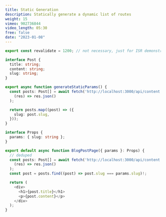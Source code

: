 ```yaml
---
title: Static Generation
description: Statically generate a dynamic list of routes
weight: 15
vimeo: 902736844
video_length: 05:30
free: false
date: "2023-01-08"
---
```



```ts title="[slug]/page.tsx"
export const revalidate = 1200; // not necessary, just for ISR demonstration

interface Post {
  title: string;
  content: string;
  slug: string;
}

export async function generateStaticParams() {
  const posts: Post[] = await fetch('http://localhost:3000/api/content').then(
    (res) => res.json()
  );

  return posts.map((post) => ({
    slug: post.slug,
  }));
}

interface Props {
  params: { slug: string };
}

export default async function BlogPostPage({ params }: Props) {
  // deduped
  const posts: Post[] = await fetch('http://localhost:3000/api/content').then(
    (res) => res.json()
  );
  const post = posts.find((post) => post.slug === params.slug)!;

  return (
    <div>
      <h1>{post.title}</h1>
      <p>{post.content}</p>
    </div>
  );
}
```